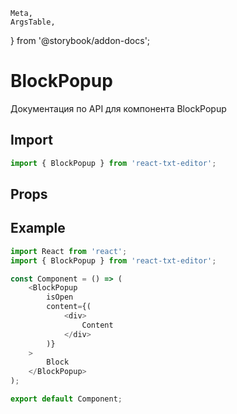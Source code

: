     Meta,
    ArgsTable,
} from '@storybook/addon-docs';


<Meta
    id="BlockPopup"
    title="Components/BlockPopup/Api"
/>

# BlockPopup

Документация по API для компонента BlockPopup

## Import

```typescript
import { BlockPopup } from 'react-txt-editor';
```

## Props

<ArgsTable of={BlockPopup}/>

## Example

```typescript jsx
import React from 'react';
import { BlockPopup } from 'react-txt-editor';

const Component = () => (
    <BlockPopup
        isOpen
        content={(
            <div>
                Content
            </div>
        )}
    >
        Block
    </BlockPopup>
);

export default Component;
```
